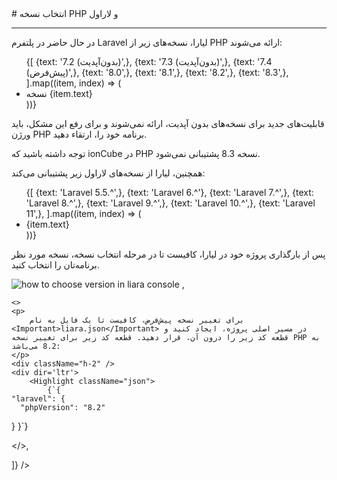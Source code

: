 
<Layout>
# انتخاب نسخه PHP و لاراول
<hr className="mb-2" />

در حال حاضر در پلتفرم Laravel لیارا، نسخه‌های زیر از  PHP ارائه می‌شوند: 

<div className="h-2" />
<ul className="pr-4">
  {[
    {text: '7.2 (بدون‌آپدیت)',},
    {text: '7.3 (بدون‌آپدیت)',},
    {text: '7.4 (پیش‌فرض)',},
    {text: '8.0',},
    {text: '8.1',},
    {text: '8.2',},
    {text: '8.3',},
  ].map((item, index) => (
    <li
      key={index}
      style={{
        textDecorationColor: "#9ca3af"
      }}
    >
        نسخه {item.text}
    </li>
  ))}
</ul>

<div className="h-2" />
<Alert variant="warning">
<p>
 قابلیت‌های جدید برای نسخه‌های بدون آپدیت، ارائه نمی‌شوند و برای رفع این مشکل، باید ورژن PHP برنامه خود را، ارتقاء دهید.
</p>
</Alert>
<Alert variant="info">
<p>
توجه داشته باشید که ionCube در PHP نسخه 8.3 پشتیبانی نمی‌شود.
</p>
</Alert>
<div className="h-2" />
همچنین، لیارا از نسخه‌های لاراول زیر پشتیبانی می‌کند:

<div className="h-2" />
<div dir="ltr">
<ul className="pr-4">
  {[
    {text: 'Laravel 5.5.^',},
    {text: 'Laravel 6.^'},
    {text: 'Laravel 7.^',},
    {text: 'Laravel 8.^',},
    {text: 'Laravel 9.^',},
    {text: 'Laravel 10.^',},
    {text: 'Laravel 11',},
  ].map((item, index) => (
    <li
      key={index}
      style={{
        textDecorationColor: "#9ca3af"
      }}
    >
      {item.text}
    </li>
  ))}
</ul>
</div>

<Section id="change-default-version" title="تغییر نسخه پیش‌فرض" />
<Tabs 
    tabs={["Liara Console", "Liara CLI"]} 
    content={[
    <>
    <p>پس از بارگذاری پروژه خود در لیارا، کافیست تا در مرحله انتخاب نسخه، نسخه مورد نظر برنامه‌تان را انتخاب کنید.</p>
    <img src="https://files.liara.ir/liara/docs/choose-laravel-php-version-using-console.png" alt="how to choose version in liara console" />
    </>,

    <>
    <p>
        برای تغییر نسخه پیش‌فرض، کافیست تا یک فایل به نام <Important>liara.json</Important> در مسیر اصلی پروژه، ایجاد کنید و قطعه کد زیر را درون آن، قرار دهید. قطعه کد زیر برای تغییر نسخه PHP به 8.2 می‌باشد:
    </p>
    <div className="h-2" />
    <div dir='ltr'>
        <Highlight className="json">
            {`{
    "laravel": {
      "phpVersion": "8.2"
  }
}`}
        </Highlight>
    </div>
    <div className="h-2" />
    </>,

]} 
/>

<NextPage next="./manage-laravel-logs"/>
</Layout>